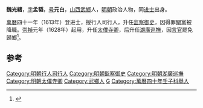 '''魏光緒'''，[[表字|字]]'''孟韬'''，[[号|号]]'''元白'''，[[山西|山西]][[武鄉|武鄉]]人，[[明朝|明朝]]政治人物，同[[进士|进士]]出身。

[[萬曆|萬曆]]四十一年（1613年）登进士，授行人司行人，升任[[监察御史|监察御史]]，因得罪[[閹黨|閹黨]]被降職。[[崇禎|崇禎]]元年（1628年）起用，升任[[太僕寺卿|太僕寺卿]]，后升任[[湖廣巡撫|湖廣巡撫]]，因[[言官|言官]]罷免歸鄉<ref>{{cite news|author=长治市地方志办公室主办|title=武乡县进士名录|url=http://www.dfz.changzhi.gov.cn/960rn.jsp?urltype=news.NewsContentUrl&wbnewsid=232152&wbtreeid=21514|accessdate=2013-08-19|newspaper=长治市情网|deadurl=yes|archiveurl=https://web.archive.org/web/20130818223824/http://www.dfz.changzhi.gov.cn/960rn.jsp?urltype=news.NewsContentUrl&wbnewsid=232152&wbtreeid=21514|archivedate=2013-08-18}}</ref>。

==参考==
{{reflist}}
{{明朝人物小作品}}
{{萬曆四十一年癸丑科殿試金榜}}
{{DEFAULTSORT:Wei魏}}
[[Category:明朝行人司行人|Category:明朝行人司行人]]
[[Category:明朝監察御史|Category:明朝監察御史]]
[[Category:明朝湖廣巡撫|Category:明朝湖廣巡撫]]
[[Category:明朝太僕寺卿|Category:明朝太僕寺卿]]
[[Category:武鄉人|Category:武鄉人]]
[[Category:魏姓|G]]
[[Category:萬曆四十年壬子科舉人|Category:萬曆四十年壬子科舉人]]